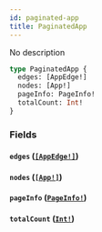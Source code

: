 ```yaml
---
id: paginated-app
title: PaginatedApp
---
```


No description

```graphql
type PaginatedApp {
  edges: [AppEdge!]
  nodes: [App!]
  pageInfo: PageInfo!
  totalCount: Int!
}
```

### Fields

#### `edges` ([`[AppEdge!]`](/graphql/objects/app-edge))

#### `nodes` ([`[App!]`](/graphql/objects/app))

#### `pageInfo` ([`PageInfo!`](/graphql/objects/page-info))

#### `totalCount` ([`Int!`](/graphql/scalars/int))
